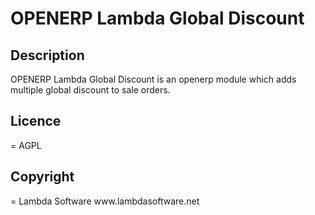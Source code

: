 =OPENERP Lambda Global Discount=
==Description==
OPENERP Lambda Global Discount is an openerp module which adds multiple global discount to sale orders.
==Licence===
AGPL
==Copyright===
Lambda Software
www.lambdasoftware.net
